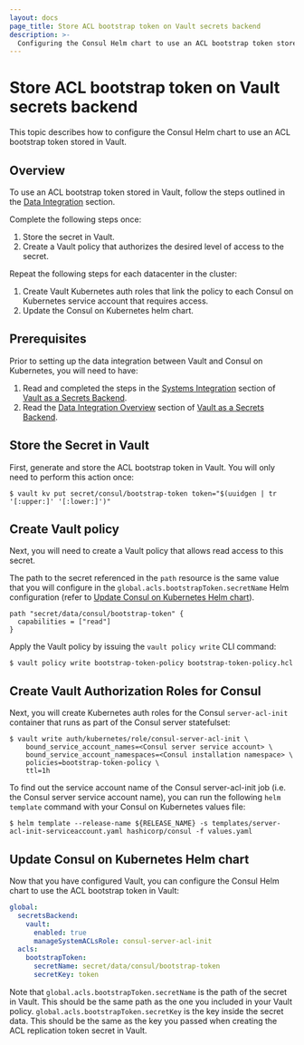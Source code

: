 ```yaml
---
layout: docs
page_title: Store ACL bootstrap token on Vault secrets backend
description: >-
  Configuring the Consul Helm chart to use an ACL bootstrap token stored in Vault.
---
```


# Store ACL bootstrap token on Vault secrets backend

This topic describes how to configure the Consul Helm chart to use an ACL bootstrap token stored in Vault.

## Overview

To use an ACL bootstrap token stored in Vault, follow the steps outlined in the [Data Integration](/consul/docs/deploy/server/k8s/multi/vault/data-integration) section.

Complete the following steps once:
  1. Store the secret in Vault.
  1. Create a Vault policy that authorizes the desired level of access to the secret.

Repeat the following steps for each datacenter in the cluster:
  1. Create Vault Kubernetes auth roles that link the policy to each Consul on Kubernetes service account that requires access.
  1. Update the Consul on Kubernetes helm chart.

## Prerequisites
Prior to setting up the data integration between Vault and Consul on Kubernetes, you will need to have:
1. Read and completed the steps in the [Systems Integration](/consul/docs/deploy/server/k8s/multi/vault/system-integration) section of [Vault as a Secrets Backend](/consul/docs/deploy/server/k8s/multi/vault).
2. Read the [Data Integration Overview](/consul/docs/deploy/server/k8s/multi/vault/data-integration) section of [Vault as a Secrets Backend](/consul/docs/deploy/server/k8s/multi/vault).

## Store the Secret in Vault

First, generate and store the ACL bootstrap token in Vault. You will only need to perform this action once:

```shell-session
$ vault kv put secret/consul/bootstrap-token token="$(uuidgen | tr '[:upper:]' '[:lower:]')"
```

## Create Vault policy

Next, you will need to create a Vault policy that allows read access to this secret.

The path to the secret referenced in the `path` resource is the same value that you will configure in the  `global.acls.bootstrapToken.secretName` Helm configuration (refer to [Update Consul on Kubernetes Helm chart](#update-consul-on-kubernetes-helm-chart)).

<CodeBlockConfig filename="bootstrap-token-policy.hcl">

```HCL
path "secret/data/consul/bootstrap-token" {
  capabilities = ["read"]
}
```

</CodeBlockConfig>

Apply the Vault policy by issuing the `vault policy write` CLI command:

```shell-session
$ vault policy write bootstrap-token-policy bootstrap-token-policy.hcl
```

## Create Vault Authorization Roles for Consul

Next, you will create Kubernetes auth roles for the Consul `server-acl-init` container that runs as part of the Consul server statefulset:

```shell-session
$ vault write auth/kubernetes/role/consul-server-acl-init \
    bound_service_account_names=<Consul server service account> \
    bound_service_account_namespaces=<Consul installation namespace> \
    policies=bootstrap-token-policy \
    ttl=1h
```

To find out the service account name of the Consul server-acl-init job (i.e. the Consul server service account name),
you can run the following `helm template` command with your Consul on Kubernetes values file:

```shell-session
$ helm template --release-name ${RELEASE_NAME} -s templates/server-acl-init-serviceaccount.yaml hashicorp/consul -f values.yaml
```

## Update Consul on Kubernetes Helm chart

Now that you have configured Vault, you can configure the Consul Helm chart to
use the  ACL bootstrap token in Vault:

<CodeBlockConfig filename="values.yaml">

```yaml
global:
  secretsBackend:
    vault:
      enabled: true
      manageSystemACLsRole: consul-server-acl-init
  acls:
    bootstrapToken:
      secretName: secret/data/consul/bootstrap-token
      secretKey: token
```

</CodeBlockConfig>

Note that `global.acls.bootstrapToken.secretName` is the path of the secret in Vault.
This should be the same path as the one you included in your Vault policy.
`global.acls.bootstrapToken.secretKey` is the key inside the secret data. This should be the same
as the key you passed when creating the  ACL replication token secret in Vault.
